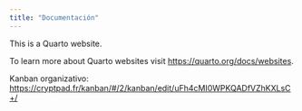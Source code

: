 ```yaml
---
title: "Documentación"
---
```


This is a Quarto website.

To learn more about Quarto websites visit <https://quarto.org/docs/websites>.

Kanban organizativo: <https://cryptpad.fr/kanban/#/2/kanban/edit/uFh4cMI0WPKQADfVZhKXLsC+/>